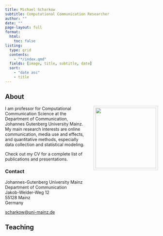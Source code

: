 ```yaml
---
title: Michael Scharkow
subtitle: Computational Communication Researcher
author: ""
date: ""
page-layout: full
format: 
  html:
    toc: false
listing: 
  type: grid
  contents: 
    - "*/index.qmd"
  fields: [image, title, subtitle, date]
  sort: 
    - "date asc"
    - title
---
```


## About
![](ms.jpg){style="float:right;padding:5px;border: 1px solid #ccc;width:200px; margin-left:2em;"}

I am professor for Computational Communication Science at the Department of Communication, Johannes Gutenberg University Mainz. My main research interests are online communication, media use and effects, and quantitative methods, especially data collection and statistical modeling. 

Check out my CV for a complete list of publications and presentations.

### Contact

Johannes-Gutenberg University Mainz <br/>
Department of Communication </br>
Jakob-Welder-Weg 12 </br>
55128 Mainz <br/>
Germany

<scharkow@uni-mainz.de>


## Teaching
